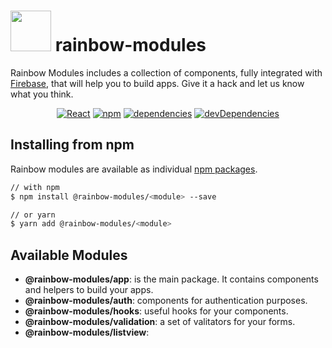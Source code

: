 
<Meta title="Introduction|Getting Started/Overview" />

<div>
    <h1 class="page-title">
        <img src={logo} width="65px" />
        <span>rainbow-modules</span>
    </h1>
</div>

Rainbow Modules includes a collection of components, fully integrated with [Firebase](https://firebase.google.com/), that will help you to build apps. Give it a hack and let us know what you think.

<div align="center">

[![React](https://badgen.net/badge/React/16.8.3/blue)](#)
[![npm](https://badgen.net/badge/npm/8.31.0/blue)](#)
[![dependencies](https://badgen.net/badge/dependencies/up%20to%20date/yellow)](#)
[![devDependencies](https://badgen.net/badge/dev%20dependencies/up%20to%20date/green)](#)

</div>

## Installing from npm

Rainbow modules are available as individual [npm packages](https://www.npmjs.com/search?q=@rainbow-modules).

```bash
// with npm
$ npm install @rainbow-modules/<module> --save

// or yarn
$ yarn add @rainbow-modules/<module>
```

## Available Modules

-   **@rainbow-modules/app**: is the main package. It contains components and helpers to build your apps.
-   **@rainbow-modules/auth**: components for authentication purposes.
-   **@rainbow-modules/hooks**: useful hooks for your components.
-   **@rainbow-modules/validation**: a set of valitators for your forms.
-   **@rainbow-modules/listview**:

